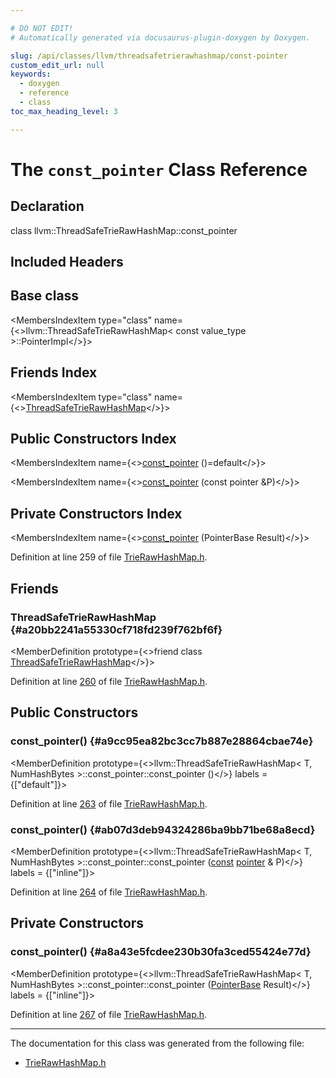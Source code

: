 ```yaml
---

# DO NOT EDIT!
# Automatically generated via docusaurus-plugin-doxygen by Doxygen.

slug: /api/classes/llvm/threadsafetrierawhashmap/const-pointer
custom_edit_url: null
keywords:
  - doxygen
  - reference
  - class
toc_max_heading_level: 3

---
```





# The `const_pointer` Class Reference

<DoxygenPage pluginConfig={pluginConfig}>



## Declaration

<CodeBlock>class llvm::ThreadSafeTrieRawHashMap::const_pointer</CodeBlock>

## Included Headers

<IncludesList>
<IncludesListItem
  filePath="llvm/ADT/TrieRawHashMap.h"
  permalink="/docs/api/files/include/include/llvm/include/llvm/adt/trierawhashmap-h"
  isLocal="true" />
</IncludesList>

## Base class

<MembersIndex>

<MembersIndexItem
  type="class"
  name={<>llvm::ThreadSafeTrieRawHashMap&lt; const value&#95;type &gt;::PointerImpl</>}>
</MembersIndexItem>

</MembersIndex>

## Friends Index

<MembersIndex>

<MembersIndexItem
  type="class"
  name={<><a href="#a20bb2241a55330cf718fd239f762bf6f">ThreadSafeTrieRawHashMap</a></>}>
</MembersIndexItem>

</MembersIndex>

## Public Constructors Index

<MembersIndex>

<MembersIndexItem
  name={<><a href="#a9cc95ea82bc3cc7b887e28864cbae74e">const&#95;pointer</a> ()=default</>}>
</MembersIndexItem>

<MembersIndexItem
  name={<><a href="#ab07d3deb94324286ba9bb71be68a8ecd">const&#95;pointer</a> (const pointer &amp;P)</>}>
</MembersIndexItem>

</MembersIndex>

## Private Constructors Index

<MembersIndex>

<MembersIndexItem
  name={<><a href="#a8a43e5fcdee230b30fa3ced55424e77d">const&#95;pointer</a> (PointerBase Result)</>}>
</MembersIndexItem>

</MembersIndex>


Definition at line 259 of file <a href="/docs/api/files/include/include/llvm/include/llvm/adt/trierawhashmap-h">TrieRawHashMap.h</a>.

<SectionDefinition>

## Friends

### ThreadSafeTrieRawHashMap {#a20bb2241a55330cf718fd239f762bf6f}

<MemberDefinition
  prototype={<>friend class <a href="/docs/api/classes/llvm/threadsafetrierawhashmap">ThreadSafeTrieRawHashMap</a></>}>

Definition at line <a href="/docs/api/files/include/include/llvm/include/llvm/adt/trierawhashmap-h/#l00260">260</a> of file <a href="/docs/api/files/include/include/llvm/include/llvm/adt/trierawhashmap-h">TrieRawHashMap.h</a>.
</MemberDefinition>

</SectionDefinition>

<SectionDefinition>

## Public Constructors

### const&#95;pointer() {#a9cc95ea82bc3cc7b887e28864cbae74e}

<MemberDefinition
  prototype={<>llvm::ThreadSafeTrieRawHashMap&lt; T, NumHashBytes &gt;::const&#95;pointer::const&#95;pointer ()</>}
  labels = {["default"]}>

Definition at line <a href="/docs/api/files/include/include/llvm/include/llvm/adt/trierawhashmap-h/#l00263">263</a> of file <a href="/docs/api/files/include/include/llvm/include/llvm/adt/trierawhashmap-h">TrieRawHashMap.h</a>.
</MemberDefinition>

### const&#95;pointer() {#ab07d3deb94324286ba9bb71be68a8ecd}

<MemberDefinition
  prototype={<>llvm::ThreadSafeTrieRawHashMap&lt; T, NumHashBytes &gt;::const&#95;pointer::const&#95;pointer (<a href="/docs/api/files/lib/lib/target/lib/target/aarch64/aarch64promoteconstant-cpp/#a90f8350fecae261c25be85d38b451bff">const</a> <a href="/docs/api/classes/llvm/threadsafetrierawhashmap/pointer">pointer</a> &amp; P)</>}
  labels = {["inline"]}>

Definition at line <a href="/docs/api/files/include/include/llvm/include/llvm/adt/trierawhashmap-h/#l00264">264</a> of file <a href="/docs/api/files/include/include/llvm/include/llvm/adt/trierawhashmap-h">TrieRawHashMap.h</a>.
</MemberDefinition>

</SectionDefinition>

<SectionDefinition>

## Private Constructors

### const&#95;pointer() {#a8a43e5fcdee230b30fa3ced55424e77d}

<MemberDefinition
  prototype={<>llvm::ThreadSafeTrieRawHashMap&lt; T, NumHashBytes &gt;::const&#95;pointer::const&#95;pointer (<a href="/docs/api/classes/llvm/threadsafetrierawhashmapbase/pointerbase">PointerBase</a> Result)</>}
  labels = {["inline"]}>

Definition at line <a href="/docs/api/files/include/include/llvm/include/llvm/adt/trierawhashmap-h/#l00267">267</a> of file <a href="/docs/api/files/include/include/llvm/include/llvm/adt/trierawhashmap-h">TrieRawHashMap.h</a>.
</MemberDefinition>

</SectionDefinition>

<hr/>

The documentation for this class was generated from the following file:

<ul>
<li><a href="/docs/api/files/include/include/llvm/include/llvm/adt/trierawhashmap-h">TrieRawHashMap.h</a></li>
</ul>

</DoxygenPage>
